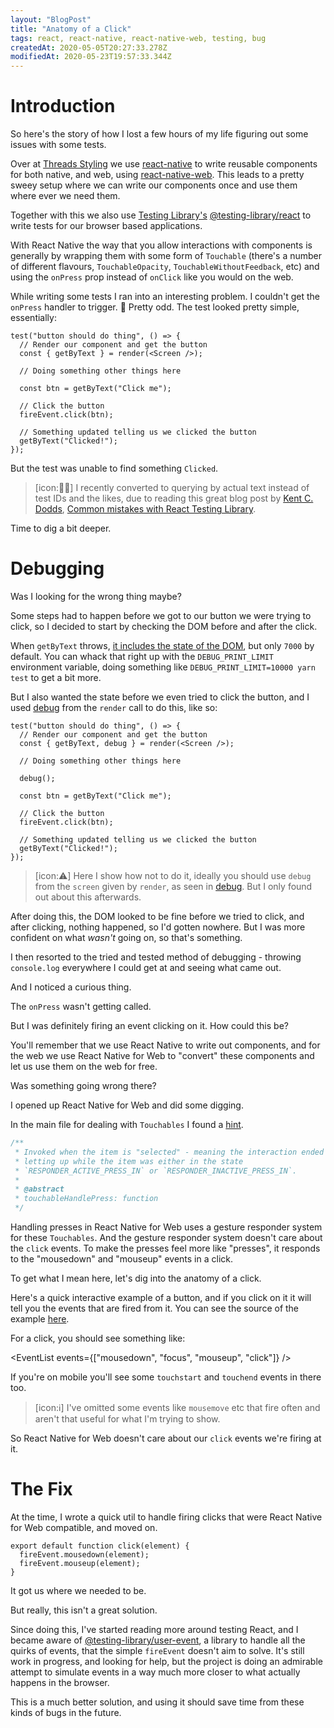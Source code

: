 ```yaml
---
layout: "BlogPost"
title: "Anatomy of a Click"
tags: react, react-native, react-native-web, testing, bug
createdAt: 2020-05-05T20:27:33.278Z
modifiedAt: 2020-05-23T19:57:33.344Z
---
```



# Introduction

So here's the story of how I lost a few hours of my life figuring out some issues with some tests.

Over at [Threads Styling](https://www.threadsstyling.com/) we use [react-native](https://reactnative.dev/) to write reusable components for both native, and web, using [react-native-web](https://github.com/necolas/react-native-web).
This leads to a pretty sweey setup where we can write our components once and use them where ever we need them.

Together with this we also use [Testing Library's](https://testing-library.com/) [@testing-library/react](https://www.npmjs.com/package/@testing-library/react) to write tests for our browser based applications.

With React Native the way that you allow interactions with components is generally by wrapping them with some form of `Touchable` (there's a number of different flavours, `TouchableOpacity`, `TouchableWithoutFeedback`, etc) and using the `onPress` prop instead of `onClick` like you would on the web.

While writing some tests I ran into an interesting problem. I couldn't get the `onPress` handler to trigger. 🤔 Pretty odd. The test looked pretty simple, essentially:

```tsx
test("button should do thing", () => {
  // Render our component and get the button
  const { getByText } = render(<Screen />);

  // Doing something other things here

  const btn = getByText("Click me");

  // Click the button
  fireEvent.click(btn);

  // Something updated telling us we clicked the button
  getByText("Clicked!");
});
```

But the test was unable to find something `Clicked`.

> [icon:👨‍💻] I recently converted to querying by actual text instead of test IDs and the likes, due to reading this great blog post by [Kent C. Dodds](https://twitter.com/kentcdodds/), [Common mistakes with React Testing Library](https://kentcdodds.com/blog/common-mistakes-with-react-testing-library).

Time to dig a bit deeper.

# Debugging

Was I looking for the wrong thing maybe?

Some steps had to happen before we got to our button we were trying to click, so I decided to start by checking the DOM before and after the click.

When `getByText` throws, [it includes the state of the DOM](https://testing-library.com/docs/dom-testing-library/api-helpers#debugging), but only `7000` by default. You can whack that right up with the `DEBUG_PRINT_LIMIT` environment variable, doing something like `DEBUG_PRINT_LIMIT=10000 yarn test` to get a bit more.

But I also wanted the state before we even tried to click the button, and I used [debug](https://testing-library.com/docs/dom-testing-library/api-queries#screendebug) from the `render` call to do this, like so:

```tsx
test("button should do thing", () => {
  // Render our component and get the button
  const { getByText, debug } = render(<Screen />);

  // Doing something other things here

  debug();

  const btn = getByText("Click me");

  // Click the button
  fireEvent.click(btn);

  // Something updated telling us we clicked the button
  getByText("Clicked!");
});
```

> [icon:⚠️] Here I show how not to do it, ideally you should use `debug` from the `screen` given by `render`, as seen in [debug](https://testing-library.com/docs/dom-testing-library/api-queries#screendebug). But I only found out about this afterwards.

After doing this, the DOM looked to be fine before we tried to click, and after clicking, nothing happened, so I'd gotten nowhere. But I was more confident on what _wasn't_ going on, so that's something.

I then resorted to the tried and tested method of debugging - throwing `console.log` everywhere I could get at and seeing what came out.

And I noticed a curious thing.

The `onPress` wasn't getting called.

But I was definitely firing an event clicking on it. How could this be?

You'll remember that we use React Native to write out components, and for the web we use React Native for Web to "convert" these components and let us use them on the web for free.

Was something going wrong there?

I opened up React Native for Web and did some digging.

In the main file for dealing with `Touchables` I found a [hint](https://github.com/necolas/react-native-web/blob/5287044f403d881a13e17f140c5575ce0661587f/packages/react-native-web/src/exports/Touchable/index.js#L608-L615).

```js:Touchable/index.js
/**
 * Invoked when the item is "selected" - meaning the interaction ended by
 * letting up while the item was either in the state
 * `RESPONDER_ACTIVE_PRESS_IN` or `RESPONDER_INACTIVE_PRESS_IN`.
 *
 * @abstract
 * touchableHandlePress: function
 */
```

Handling presses in React Native for Web uses a gesture responder system for these `Touchables`. And the gesture responder system doesn't care about the `click` events. To make the presses feel more like "presses", it responds to the "mousedown" and "mouseup" events in a click.

To get what I mean here, let's dig into the anatomy of a click.

Here's a quick interactive example of a button, and if you click on it it will tell you the events that are fired from it. You can see the source of the example [here](https://github.com/maael/mael/tree/master/components/atoms/EventExample).

<EventExample />

For a click, you should see something like:

<EventList events={["mousedown", "focus", "mouseup", "click"]} />

If you're on mobile you'll see some `touchstart` and `touchend` events in there too.

> [icon:ℹ️] I've omitted some events like `mousemove` etc that fire often and aren't that useful for what I'm trying to show.

So React Native for Web doesn't care about our `click` events we're firing at it.

# The Fix

At the time, I wrote a quick util to handle firing clicks that were React Native for Web compatible, and moved on.

```tsx:react-native-web-click.tsx
export default function click(element) {
  fireEvent.mousedown(element);
  fireEvent.mouseup(element);
}
```

It got us where we needed to be.

But really, this isn't a great solution.

Since doing this, I've started reading more around testing React, and I became aware of [@testing-library/user-event](https://github.com/testing-library/user-event), a library to handle all the quirks of events, that the simple `fireEvent` doesn't aim to solve. It's still work in progress, and looking for help, but the project is doing an admirable attempt to simulate events in a way much more closer to what actually happens in the browser.

This is a much better solution, and using it should save time from these kinds of bugs in the future.
